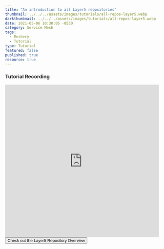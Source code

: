 ```yaml
---
title: "An introduction to all Layer5 repositories"
thumbnail: ../../../assets/images/tutorials/all-repos-layer5.webp
darkthumbnail: ../../../assets/images/tutorials/all-repos-layer5.webp
date: 2021-05-06 10:30:05 -0530
category: Service Mesh
tags: 
  - Meshery
  - Tutorial
type: Tutorial
featured: false
published: true
resource: true
---
```





<ResourcesWrapper> 

<h3> Tutorial Recording </h3>
<iframe className="iframe" src="https://www.youtube.com/embed/Yu03slXrdS0" loading="lazy"
frameBorder="0" allow="accelerometer; autoplay; encrypted-media; gyroscope; picture-in-picture"allowFullScreen width="100%" height="500">
</iframe>
<div className="Tutorial-btn"> 
<Button primary url="/community/handbook/repository-overview"> Check out the Layer5 Repository Overview </Button>
</div>
     
</ResourcesWrapper>